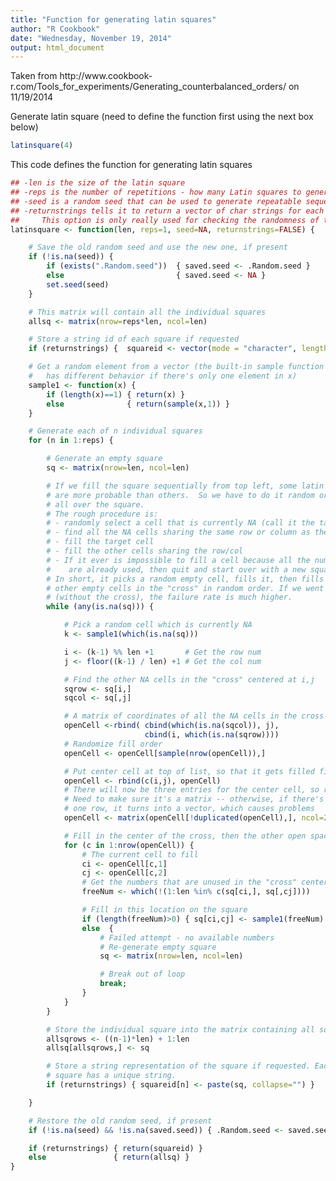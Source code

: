 ```yaml
---
title: "Function for generating latin squares"
author: "R Cookbook"
date: "Wednesday, November 19, 2014"
output: html_document
---
```


Taken from http://www.cookbook-r.com/Tools_for_experiments/Generating_counterbalanced_orders/ on 11/19/2014

Generate latin square (need to define the function first using the next box below)

```r
latinsquare(4)
```

This code defines the function for generating latin squares
```r
## -len is the size of the latin square
## -reps is the number of repetitions - how many Latin squares to generate
## -seed is a random seed that can be used to generate repeatable sequences
## -returnstrings tells it to return a vector of char strings for each square, instead of a big matrix.
##     This option is only really used for checking the randomness of the squares.
latinsquare <- function(len, reps=1, seed=NA, returnstrings=FALSE) {

    # Save the old random seed and use the new one, if present
    if (!is.na(seed)) {
        if (exists(".Random.seed"))  { saved.seed <- .Random.seed }
        else                         { saved.seed <- NA }
        set.seed(seed)
    }

    # This matrix will contain all the individual squares
    allsq <- matrix(nrow=reps*len, ncol=len)

    # Store a string id of each square if requested
    if (returnstrings) {  squareid <- vector(mode = "character", length = reps) }

    # Get a random element from a vector (the built-in sample function annoyingly
    #   has different behavior if there's only one element in x)
    sample1 <- function(x) {
        if (length(x)==1) { return(x) }
        else              { return(sample(x,1)) }
    }

    # Generate each of n individual squares
    for (n in 1:reps) {

        # Generate an empty square
        sq <- matrix(nrow=len, ncol=len) 

        # If we fill the square sequentially from top left, some latin squares
        # are more probable than others.  So we have to do it random order,
        # all over the square.
        # The rough procedure is:
        # - randomly select a cell that is currently NA (call it the target cell)
        # - find all the NA cells sharing the same row or column as the target
        # - fill the target cell
        # - fill the other cells sharing the row/col
        # - If it ever is impossible to fill a cell because all the numbers
        #    are already used, then quit and start over with a new square.
        # In short, it picks a random empty cell, fills it, then fills in the 
        # other empty cells in the "cross" in random order. If we went totally randomly
        # (without the cross), the failure rate is much higher.
        while (any(is.na(sq))) {

            # Pick a random cell which is currently NA
            k <- sample1(which(is.na(sq)))

            i <- (k-1) %% len +1       # Get the row num
            j <- floor((k-1) / len) +1 # Get the col num

            # Find the other NA cells in the "cross" centered at i,j
            sqrow <- sq[i,]
            sqcol <- sq[,j]

            # A matrix of coordinates of all the NA cells in the cross
            openCell <-rbind( cbind(which(is.na(sqcol)), j),
                              cbind(i, which(is.na(sqrow))))
            # Randomize fill order
            openCell <- openCell[sample(nrow(openCell)),]

            # Put center cell at top of list, so that it gets filled first
            openCell <- rbind(c(i,j), openCell)
            # There will now be three entries for the center cell, so remove duplicated entries
            # Need to make sure it's a matrix -- otherwise, if there's just 
            # one row, it turns into a vector, which causes problems
            openCell <- matrix(openCell[!duplicated(openCell),], ncol=2)

            # Fill in the center of the cross, then the other open spaces in the cross
            for (c in 1:nrow(openCell)) {
                # The current cell to fill
                ci <- openCell[c,1]
                cj <- openCell[c,2]
                # Get the numbers that are unused in the "cross" centered on i,j
                freeNum <- which(!(1:len %in% c(sq[ci,], sq[,cj])))

                # Fill in this location on the square
                if (length(freeNum)>0) { sq[ci,cj] <- sample1(freeNum) }
                else  {
                    # Failed attempt - no available numbers
                    # Re-generate empty square
                    sq <- matrix(nrow=len, ncol=len)

                    # Break out of loop
                    break;
                }
            }
        }

        # Store the individual square into the matrix containing all squares
        allsqrows <- ((n-1)*len) + 1:len
        allsq[allsqrows,] <- sq

        # Store a string representation of the square if requested. Each unique
        # square has a unique string.
        if (returnstrings) { squareid[n] <- paste(sq, collapse="") }

    }

    # Restore the old random seed, if present
    if (!is.na(seed) && !is.na(saved.seed)) { .Random.seed <- saved.seed }

    if (returnstrings) { return(squareid) }
    else               { return(allsq) }
}
```
